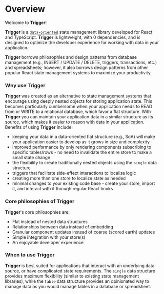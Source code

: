 # Overview

Welcome to **Trigger**!

**Trigger** is a <u>`data-oriented`</u> state management library developed for React and TypeScript. **Trigger** is lightweight, with
0 dependencies, and is designed to optimize the developer experience for working with data in your application.

**Trigger** borrows philosophies and design patterns from database management (e.g., INSERT / UPDATE / DELETE, triggers, transactions, etc.) and spreadsheets; however, it also
borrows design patterns from other popular React state management systems to maximize your productivity.

### Why use Trigger

**Trigger** was created as an alternative to state management systems that encourage using deeply nested objects for storing application state. This becomes particularly cumbersome when your application needs to READ from or WRITE to a
relational database, which favor a flat structure. With **Trigger** you can maintain your application data in a similar structure as its source, which makes it easier to reason with data in your application. Benefits of using 
**Trigger** include:

* keeping your data in a data-oriented flat structure (e.g., SoA) will make your application easier to develop as it grows in size and complexity
* improved performance by only rendering components subscribing to specific tables/rows - no need to invalidate the entire store to make a small state change
* the flexibility to create traditionally nested objects using the `single` data structure
* triggers that facilitate side-effect interactions to localize logic
* creating more than one store to localize state as needed
* minimal changes to your existing code base - create your store, import it, and interact with it through regular React hooks

### Core philosophies of Trigger

**Trigger**'s core philosophies are:

* Flat instead of nested data structures
* Relationships between data instead of embedding
* Granular component updates instead of coarse (scored earth) updates
* Simple integration with your store(s)
* An enjoyable developer experience

### When to use Trigger

**Trigger** is best suited for applications that interact with an underlying data source, or have complicated state requirements. The `single` data structure provides maximum flexibility
(similar to existing state management libraries), while the `table` data structure provides an opinionated way to manage data as you would manage tables in a
database or spreadsheet.
